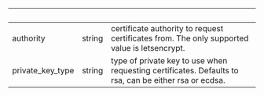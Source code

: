 | &nbsp;           | &nbsp; | &nbsp;                                                                                                |
| ---------------- | ------ | ----------------------------------------------------------------------------------------------------- |
| authority        | string | certificate authority to request certificates from. The only supported value is letsencrypt.          |
| private_key_type | string | type of private key to use when requesting certificates. Defaults to rsa, can be either rsa or ecdsa. |

